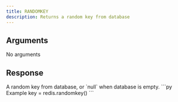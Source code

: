 ```yaml
---
title: RANDOMKEY
description: Returns a random key from database
---
```



## Arguments

No arguments

## Response

<ResponseField type="str" required>
A random key from database, or `null` when database is empty.
</ResponseField>

<RequestExample>
```py Example
key = redis.randomkey()
```
</RequestExample>
